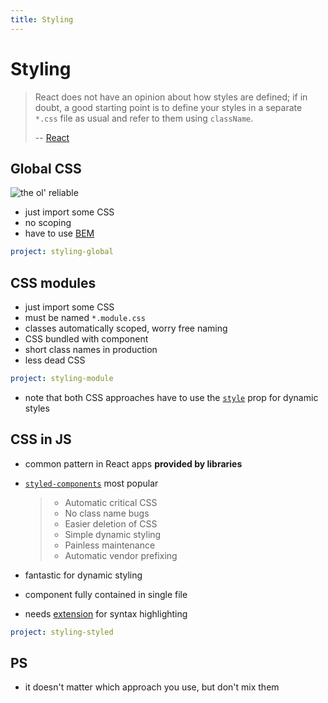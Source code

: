 ```yaml
---
title: Styling
---
```


# Styling

> React does not have an opinion about how styles are defined; if in doubt, a
> good starting point is to define your styles in a separate `*.css` file as
> usual and refer to them using `className`.
>
> -- [React](https://reactjs.org/docs/faq-styling.html#what-is-css-in-js)

## Global CSS

![the ol' reliable]

- just import some CSS
- no scoping
- have to use [BEM]

[the ol' reliable]: https://external-content.duckduckgo.com/iu/?u=https%3A%2F%2Fi.ytimg.com%2Fvi%2F4dFgGp8Bfoo%2Fhqdefault.jpg
[bem]: http://getbem.com

```yaml {example}
project: styling-global
```

## CSS modules

- just import some CSS
- must be named `*.module.css`
- classes automatically scoped, worry free naming
- CSS bundled with component
- short class names in production
- less dead CSS

```yaml {example}
project: styling-module
```

- note that both CSS approaches have to use the [`style`] prop for dynamic styles

[`style`]: https://reactjs.org/docs/dom-elements.html#style

## CSS in JS

- common pattern in React apps **provided by libraries**
- [`styled-components`][styled] most popular

  > - Automatic critical CSS
  > - No class name bugs
  > - Easier deletion of CSS
  > - Simple dynamic styling
  > - Painless maintenance
  > - Automatic vendor prefixing

- fantastic for dynamic styling
- component fully contained in single file
- needs [extension] for syntax highlighting

[styled]: https://styled-components.com
[extension]: https://github.com/styled-components/vscode-styled-components

```yaml {example}
project: styling-styled
```

## PS

- it doesn't matter which approach you use, but don't mix them
